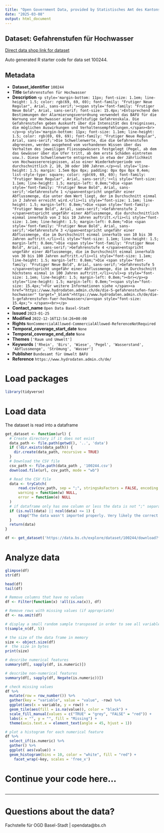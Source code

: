 ```yaml
---
title: "Open Government Data, provided by Statistisches Amt des Kantons Basel-Stadt - Fachstelle OGD"
date: "2025-03-08"
output: html_document
---
```


## Dataset: Gefahrenstufen für Hochwasser

[Direct data shop link for dataset](https://data.bs.ch/explore/dataset/100244)

Auto generated R starter code for data set 100244.

## Metadata

- **Dataset_identifier** `100244`
- **Title** `Gefahrenstufen für Hochwasser`
- **Description** `<p style='margin-bottom: 11px; font-size: 1.1em; line-height: 1.5; color: rgb(69, 69, 69); font-family: "Frutiger Neue Regular", Arial, sans-serif;'><span style='font-family: "Frutiger Neue Bold", Arial, sans-serif; font-size: 15.4px;'>Entsprechend den Bestimmungen der Alarmierungsverordnung verwendet das BAFU für die Warnung vor Hochwasser eine fünfstufige Gefahrenskala. Die Gefahrenstufen geben Auskunft über die Intensität des Ereignisses, die möglichen Auswirkungen und Verhaltensempfehlungen.</span><br></p><p style='margin-bottom: 11px; font-size: 1.1em; line-height: 1.5; color: rgb(69, 69, 69); font-family: "Frutiger Neue Regular", Arial, sans-serif;'>Die Schwellenwerte, die die Gefahrenstufen abgrenzen, werden ausgehend vom vorhandenen Wissen über das Verhalten des jeweiligen Fliessgewässers festgelegt (Pegel, ab dem das Gewässer über die Ufer tritt, ab dem erste Schäden eintreten usw.). Diese Schwellenwerte entsprechen in etwa der Jährlichkeit von Hochwasserereignissen, also einer Wiederkehrperiode von durchschnittlich 2, 10, 30 oder 100 Jahren.</p><ul style='line-height: 1.5; margin: 1.5em 0px 0px; padding: 0px 0px 0px 0.4em; list-style-type: square; color: rgb(69, 69, 69); font-family: "Frutiger Neue Regular", Arial, sans-serif;'><li style="font-size: 1.1em; line-height: 1.5; margin-left: 0.8em;">Die <span style='font-family: "Frutiger Neue Bold", Arial, sans-serif;'>Gefahrenstufe 1 </span>entspricht ungefähr einer Abflussmenge, die unter dem Wert liegt, der im Durchschnitt einmal in 2 Jahren erreicht wird.</li><li style="font-size: 1.1em; line-height: 1.5; margin-left: 0.8em;">Die <span style='font-family: "Frutiger Neue Bold", Arial, sans-serif;'>Gefahrenstufe 2 </span>entspricht ungefähr einer Abflussmenge, die durchschnittlich einmal innerhalb von 2 bis 10 Jahren auftritt.</li><li style="font-size: 1.1em; line-height: 1.5; margin-left: 0.8em;">Die <span style='font-family: "Frutiger Neue Bold", Arial, sans-serif;'>Gefahrenstufe 3 </span>entspricht ungefähr einer Abflussmenge, die im Durchschnitt einmal innerhalb von 10 bis 30 Jahren auftritt.</li><li style="font-size: 1.1em; line-height: 1.5; margin-left: 0.8em;">Die <span style='font-family: "Frutiger Neue Bold", Arial, sans-serif;'>Gefahrenstufe 4 </span>entspricht ungefähr einer Abflussmenge, die im Durchschnitt einmal innerhalb von 30 bis 100 Jahren auftritt.</li><li style="font-size: 1.1em; line-height: 1.5; margin-left: 0.8em;">Die <span style='font-family: "Frutiger Neue Bold", Arial, sans-serif;'>Gefahrenstufe 5 </span>entspricht ungefähr einer Abflussmenge, die im Durchschnitt höchstens einmal in 100 Jahren auftritt.</li></ul><p style="font-size: 1.1em; line-height: 1.5; margin-left: 0.8em;"><br></p><p style="line-height: 1.5; margin-left: 0.8em;"><span style="font-size: 15.4px;">Für weitere Informationen siehe </span><a href="https://www.hydrodaten.admin.ch/de/die-5-gefahrenstufen-fuer-hochwasser" target="_blank">https://www.hydrodaten.admin.ch/de/die-5-gefahrenstufen-fuer-hochwasser</a><span style="font-size: 15.4px;"> </span><br></p>`
- **Contact_name** `Open Data Basel-Stadt`
- **Issued** `2023-01-25`
- **Modified** `2022-12-16T12:54:26+00:00`
- **Rights** `NonCommercialAllowed-CommercialAllowed-ReferenceNotRequired`
- **Temporal_coverage_start_date** `None`
- **Temporal_coverage_end_date** `None`
- **Themes** `['Raum und Umwelt']`
- **Keywords** `['Rhein', 'Birs', 'Wiese', 'Pegel', 'Wasserstand', 'Abflussmenge', 'Strömung', 'Wasser']`
- **Publisher** `Bundesamt für Umwelt BAFU`
- **Reference** `https://www.hydrodaten.admin.ch/de/`


# Load packages

```r

library(tidyverse)
```

# Load data

The dataset is read into a dataframe

```r
get_dataset <- function(url) {
  # Create directory if it does not exist
  data_path <- file.path(getwd(), '..', 'data')
  if (!dir.exists(data_path)) {
    dir.create(data_path, recursive = TRUE)
  }
  # Download the CSV file
  csv_path <- file.path(data_path , '100244.csv')
  download.file(url, csv_path, mode = "wb")

  # Read the CSV file
  data <- tryCatch(
      read.csv(csv_path, sep = ";", stringsAsFactors = FALSE, encoding = "UTF-8"),
      warning = function(w) NULL,
      error = function(e) NULL
  )
  # if dataframe only has one column or less the data is not ";" separated
  if (is.null(data) || ncol(data) <= 1) {
      stop("The data wasn't imported properly. Very likely the correct separator couldn't be found.\nPlease check the dataset manually and adjust the code.")
  }
  return(data)
}
```

```r

df <- get_dataset('https://data.bs.ch/explore/dataset/100244/download?format=csv&timezone=Europe%2FZurich')

```

# Analyze data

```r

glimpse(df)
str(df)

head(df)
tail(df)

```

```r
# Remove columns that have no values
df <- Filter(function(x) !all(is.na(x)), df)

# Remove rows with missing values (if appropriate)
df <- na.omit(df)
```

```r
# display a small random sample transposed in order to see all variables
t(sample_n(df, 5))
```

```r
# the size of the data frame in memory
size <- object.size(df)
#  the size in bytes
print(size)
```

```r
# describe numerical features
summary(df[, sapply(df, is.numeric)])
```

```r
# describe non-numerical features
summary(df[, sapply(df, Negate(is.numeric))])
```

```r
# check missing values
df %>%
  mutate(row = row_number()) %>%
  gather(key = "variable", value = "value", -row) %>%
  ggplot(aes(x = variable, y = row)) +
  geom_tile(aes(fill = is.na(value)), color = "black") +
  scale_fill_manual(values = c("TRUE" = "grey", "FALSE" = "red")) +
  labs(x = "", y = "", fill = "Missing") +
  theme(axis.text.x = element_text(angle = 45, hjust = 1))
```

```r
# plot a histogram for each numerical feature
df %>%
  select_if(is.numeric) %>%
  gather() %>%
  ggplot( aes(value)) +
  geom_histogram(bins = 10, color = "white", fill = "red") +
    facet_wrap(~key, scales = 'free_x')
```

# Continue your code here...

```r

```
------------------------------------------------------------------------

# Questions about the data?

Fachstelle für OGD Basel-Stadt | opendata@bs.ch
